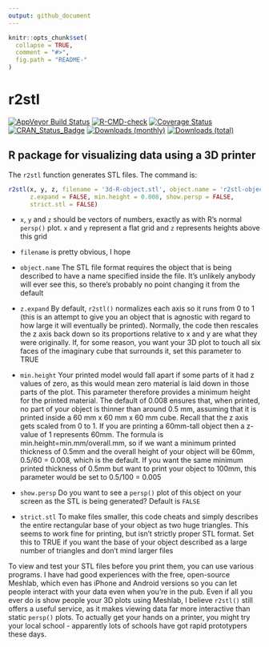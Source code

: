 ```yaml
---
output: github_document
---
```


<!-- README.md is generated from README.Rmd. Please edit that file -->

```r
knitr::opts_chunk$set(
  collapse = TRUE,
  comment = "#>",
  fig.path = "README-"
)
```

# r2stl

[![AppVeyor Build Status](https://ci.appveyor.com/api/projects/status/github/paulnorthrop/r2stl?branch=master&svg=true)](https://ci.appveyor.com/project/paulnorthrop/r2stl)
[![R-CMD-check](https://github.com/paulnorthrop/r2stl/actions/workflows/R-CMD-check.yaml/badge.svg)](https://github.com/paulnorthrop/r2stl/actions/workflows/R-CMD-check.yaml)
[![Coverage Status](https://codecov.io/github/paulnorthrop/r2stl/coverage.svg?branch=master)](https://app.codecov.io/github/paulnorthrop/r2stl?branch=master)
[![CRAN_Status_Badge](https://www.r-pkg.org/badges/version/r2stl)](https://cran.r-project.org/package=r2stl)
[![Downloads (monthly)](https://cranlogs.r-pkg.org/badges/r2stl?color=brightgreen)](https://cran.r-project.org/package=r2stl)
[![Downloads (total)](https://cranlogs.r-pkg.org/badges/grand-total/r2stl?color=brightgreen)](https://cran.r-project.org/package=r2stl)

## R package for visualizing data using a 3D printer

The `r2stl` function generates STL files. The command is:

```r
r2stl(x, y, z, filename = '3d-R-object.stl', object.name = 'r2stl-object', 
      z.expand = FALSE, min.height = 0.008, show.persp = FALSE, 
      strict.stl = FALSE)
```

* `x`, `y` and `z` should be vectors of numbers, exactly as with R's normal `persp()` plot. `x` and `y` represent a flat grid and `z` represents heights above this grid

* `filename` is pretty obvious, I hope

* `object.name` The STL file format requires the object that is being described to have a name specified inside the file. It's unlikely anybody will ever see this, so there's probably no point changing it from the default

* `z.expand` By default, `r2stl()` normalizes each axis so it runs from 0 to 1 (this is an attempt to give you an object that is agnostic with regard to how large it will eventually be printed). Normally, the code then rescales the z axis back down so its proportions relative to x and y are what they were originally. If, for some reason, you want your 3D plot to touch all six faces of the imaginary cube that surrounds it, set this parameter to TRUE

* `min.height` Your printed model would fall apart if some parts of it had z values of zero, as this would mean zero material is laid down in those parts of the plot. This parameter therefore provides a minimum height for the printed material. The default of 0.008 ensures that, when printed, no part of your object is thinner than around 0.5 mm, assuming that it is printed inside a 60 mm x 60 mm x 60 mm cube. Recall that the z axis gets scaled from 0 to 1. If you are printing a 60mm-tall object then a z-value of 1 represents 60mm. The formula is min.height=min.mm/overall.mm, so if we want a minimum printed thickness of 0.5mm and the overall height of your object will be 60mm, 0.5/60 = 0.008, which is the default. If you want the same minimum printed thickness of 0.5mm but want to print your object to 100mm, this parameter would be set to 0.5/100 = 0.005

* `show.persp` Do you want to see a `persp()` plot of this object on your screen as the STL is being generated? Default is `FALSE`

* `strict.stl` To make files smaller, this code cheats and simply describes the entire rectangular base of your object as two huge triangles. This seems to work fine for printing, but isn't strictly proper STL format. Set this to TRUE if you want the base of your object described as a large number of triangles and don't mind larger files

To view and test your STL files before you print them, you can use various programs. I have had good experiences with the free, open-source Meshlab, which even has iPhone and Android versions so you can let people interact with your data even when you're in the pub. Even if all you ever do is show people your 3D plots using Meshlab, I believe `r2stl()` still offers a useful service, as it makes viewing data far more interactive than static `persp()` plots. To actually get your hands on a printer, you might try your local school - apparently lots of schools have got rapid prototypers these days.
